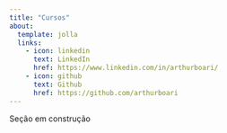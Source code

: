 ```yaml
---
title: "Cursos"
about:
  template: jolla
  links:
    - icon: linkedin
      text: LinkedIn
      href: https://www.linkedin.com/in/arthurboari/
    - icon: github
      text: Github
      href: https://github.com/arthurboari
---
```


Seção em construção
